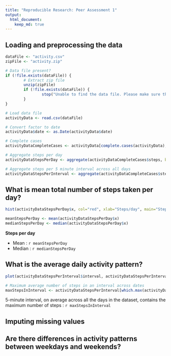 ```yaml
---
title: "Reproducible Research: Peer Assessment 1"
output: 
  html_document:
    keep_md: true
---
```



## Loading and preprocessing the data
```r
dataFile <- "activity.csv"
zipFile <- "activity.zip"

# Data file present?
if (!file.exists(dataFile)) {
        # Extract zip file
        unzip(zipFile)
        if (!file.exists(dataFile)) {
                stop("Unable to find the data file. Please make sure that activity.zip or activity.csv file is present in the current working directory.")
        }
}

# Load data file
activityData <- read.csv(dataFile)

# Convert factor to date
activityData$date <- as.Date(activityData$date)

# Complete cases
activityDataCompleteCases <- activityData[complete.cases(activityData), ]

# Aggregate steps per day
activityDataStepsPerDay <- aggregate(activityDataCompleteCases$steps, by = list(Date=activityDataCompleteCases$date), FUN="sum")

# Aggregate steps per 5 minute interval across all days
activityDataStepsPerInterval <- aggregate(activityDataCompleteCases$steps, by = list(interval=activityDataCompleteCases$interval), FUN="mean")
```

## What is mean total number of steps taken per day?

```r
hist(activityDataStepsPerDay$x, col="red", xlab="Steps/day", main="Steps per day range vs Frequency")

meanStepsPerDay <- mean(activityDataStepsPerDay$x)
medianStepsPerDay <- median(activityDataStepsPerDay$x)
```

**Steps per day**  

- Mean : `r meanStepsPerDay` 
- Median : `r medianStepsPerDay`

## What is the average daily activity pattern?

```r

plot(activityDataStepsPerInterval$interval, activityDataStepsPerInterval$x, type="l", xlab="5-min time interval", ylab="avg. number of steps", main="average daily activity")

# Maximum average number of steps in an interval across dates
maxStepsInInterval <- activityDataStepsPerInterval[which.max(activityDataStepsPerInterval$x),]$interval

```
5-minute interval, on average across all the days in the dataset, contains the maximum number of steps : `r maxStepsInInterval`

## Imputing missing values
        


## Are there differences in activity patterns between weekdays and weekends?
